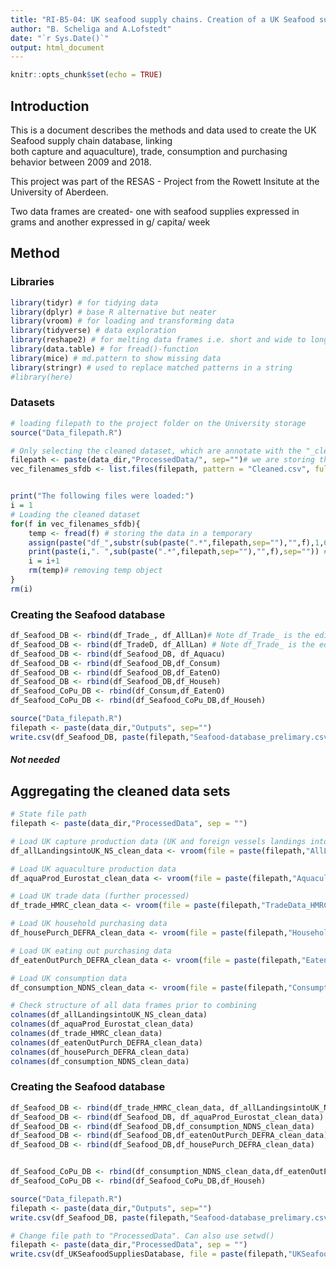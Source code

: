```yaml
---
title: "RI-B5-04: UK seafood supply chains. Creation of a UK Seafood supply chain database"
author: "B. Scheliga and A.Lofstedt"
date: "`r Sys.Date()`"
output: html_document
---
```


```r
knitr::opts_chunk$set(echo = TRUE)
```

## Introduction

This is a document describes the methods and data used to create the UK Seafood supply chain database, linking  
both capture and aquaculture), trade, consumption and purchasing behavior between 2009 and 2018.

This project was part of the RESAS - Project from the Rowett Insitute at the University of Aberdeen.

Two data frames are created- one with seafood supplies expressed in grams and another expressed in g/ capita/ week 


## Method

### Libraries

```r
library(tidyr) # for tidying data
library(dplyr) # base R alternative but neater
library(vroom) # for loading and transforming data
library(tidyverse) # data exploration 
library(reshape2) # for melting data frames i.e. short and wide to long and thin
library(data.table) # for fread()-function
library(mice) # md.pattern to show missing data
library(stringr) # used to replace matched patterns in a string
#library(here)
```


### Datasets

```r
# loading filepath to the project folder on the University storage
source("Data_filepath.R")

# Only selecting the cleaned dataset, which are annotate with the "_cleaned_sfdb". There might be other processed files in the folder, which we don't want
filepath <- paste(data_dir,"ProcessedData/", sep="")# we are storing the file path here, because we'll need it later
vec_filenames_sfdb <- list.files(filepath, pattern = "Cleaned.csv", full.names = TRUE)


print("The following files were loaded:")
i = 1
# Loading the cleaned dataset
for(f in vec_filenames_sfdb){
    temp <- fread(f) # storing the data in a temporary 
    assign(paste("df_",substr(sub(paste(".*",filepath,sep=""),"",f),1,6),sep=""),temp) # assigning the df a name based on input dataset
    print(paste(i,". ",sub(paste(".*",filepath,sep=""),"",f),sep="")) # print out which dataset files had been used
    i = i+1
    rm(temp)# removing temp object
}
rm(i)

```



### Creating the Seafood database


```r
df_Seafood_DB <- rbind(df_Trade_, df_AllLan)# Note df_Trade_ is the edited one
df_Seafood_DB <- rbind(df_TradeD, df_AllLan) # Note df_Trade_ is the edited one
df_Seafood_DB <- rbind(df_Seafood_DB, df_Aquacu)
df_Seafood_DB <- rbind(df_Seafood_DB,df_Consum)
df_Seafood_DB <- rbind(df_Seafood_DB,df_EatenO)
df_Seafood_DB <- rbind(df_Seafood_DB,df_Househ)
df_Seafood_CoPu_DB <- rbind(df_Consum,df_EatenO)
df_Seafood_CoPu_DB <- rbind(df_Seafood_CoPu_DB,df_Househ)
```


```r
source("Data_filepath.R")
filepath <- paste(data_dir,"Outputs", sep="")
write.csv(df_Seafood_DB, paste(filepath,"Seafood-database_prelimary.csv",sep="/"), row.names = FALSE)
```




##### Not needed

## Aggregating the cleaned data sets 

```r
# State file path 
filepath <- paste(data_dir,"ProcessedData", sep = "")
```


```r
# Load UK capture production data (UK and foreign vessels landings into the UK)
df_allLandingsintoUK_NS_clean_data <- vroom(file = paste(filepath,"AllLandingsintoUK_MMO_PreliminaryCleaned.csv", sep = "/"))

# Load UK aquaculture production data 
df_aquaProd_Eurostat_clean_data <- vroom(file = paste(filepath,"AquacultureData_Eurostat_PreliminaryCleaned.csv", sep = "/"))

# Load UK trade data (further processed)
df_trade_HMRC_clean_data <- vroom(file = paste(filepath,"TradeData_HMRC_PreliminaryCleaned.csv", sep = "/"))

# Load UK household purchasing data 
df_housePurch_DEFRA_clean_data <- vroom(file = paste(filepath,"HouseholdPurchases_DEFRA_PreliminaryCleaned.csv", sep = "/"))

# Load UK eating out purchasing data 
df_eatenOutPurch_DEFRA_clean_data <- vroom(file = paste(filepath,"EatenOutPurchases_DEFRA_PreliminaryCleaned.csv", sep = "/"))

# Load UK consumption data 
df_consumption_NDNS_clean_data <- vroom(file = paste(filepath,"ConsumptionData_NDNS_PreliminaryCleaned.csv", sep = "/"))
```



```r
# Check structure of all data frames prior to combining
colnames(df_allLandingsintoUK_NS_clean_data)
colnames(df_aquaProd_Eurostat_clean_data)
colnames(df_trade_HMRC_clean_data)
colnames(df_eatenOutPurch_DEFRA_clean_data)
colnames(df_housePurch_DEFRA_clean_data)
colnames(df_consumption_NDNS_clean_data)

```


### Creating the Seafood database


```r
df_Seafood_DB <- rbind(df_trade_HMRC_clean_data, df_allLandingsintoUK_NS_clean_data) 
df_Seafood_DB <- rbind(df_Seafood_DB, df_aquaProd_Eurostat_clean_data)
df_Seafood_DB <- rbind(df_Seafood_DB,df_consumption_NDNS_clean_data)
df_Seafood_DB <- rbind(df_Seafood_DB,df_eatenOutPurch_DEFRA_clean_data)
df_Seafood_DB <- rbind(df_Seafood_DB,df_housePurch_DEFRA_clean_data)


df_Seafood_CoPu_DB <- rbind(df_consumption_NDNS_clean_data,df_eatenOutPurch_DEFRA_clean_data)
df_Seafood_CoPu_DB <- rbind(df_Seafood_CoPu_DB,df_Househ)
```


```r
source("Data_filepath.R")
filepath <- paste(data_dir,"Outputs", sep="")
write.csv(df_Seafood_DB, paste(filepath,"Seafood-database_prelimary.csv",sep="/"), row.names = FALSE)
```








```r
# Change file path to "ProcessedData". Can also use setwd()
filepath <- paste(data_dir,"ProcessedData", sep = "")
write.csv(df_UKSeafoodSuppliesDatabase, file = paste(filepath,"UKSeafoodSupplies_clean.csv", sep = ""))

```
